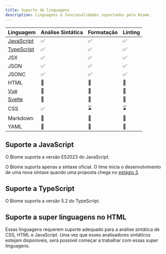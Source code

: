 ```yaml
---
title: Suporte de linguagens
description: Linguagens e funcionalidades suportados pelo Biome
---
```


| Linguagem                                     | Análise Sintática                                      | Formatação                                             | Linting                                                |
| --------------------------------------------- | ------------------------------------------------------ | ------------------------------------------------------ | ------------------------------------------------------ |
| [JavaScript](#suporte-a-javascript)           | <span aria-label="Disponível" role="img">✅</span>     | <span aria-label="Disponível" role="img">✅</span>     | <span aria-label="Disponível" role="img">✅</span>     |
| [TypeScript](#suporte-a-typescript)           | <span aria-label="Disponível" role="img">✅</span>     | <span aria-label="Disponível" role="img">✅</span>     | <span aria-label="Disponível" role="img">✅</span>     |
| JSX                                           | <span aria-label="Disponível" role="img">✅</span>     | <span aria-label="Disponível" role="img">✅</span>     | <span aria-label="Disponível" role="img">✅</span>     |
| JSON                                          | <span aria-label="Disponível" role="img">✅</span>     | <span aria-label="Disponível" role="img">✅</span>     | <span aria-label="Disponível" role="img">✅</span>     |
| JSONC                                         | <span aria-label="Disponível" role="img">✅</span>     | <span aria-label="Disponível" role="img">✅</span>     | <span aria-label="Disponível" role="img">✅</span>     |
| HTML                                          | <span aria-label="Não disponível" role="img">🚫</span> | <span aria-label="Não disponível" role="img">🚫</span> | <span aria-label="Não disponível" role="img">🚫</span> |
| [Vue](#suporte-a-super-linguagens-no-html)    | <span aria-label="Não disponível" role="img">🚫</span> | <span aria-label="Não disponível" role="img">🚫</span> | <span aria-label="Não disponível" role="img">🚫</span> |
| [Svelte](#suporte-a-super-linguagens-no-html) | <span aria-label="Não disponível" role="img">🚫</span> | <span aria-label="Não disponível" role="img">🚫</span> | <span aria-label="Não disponível" role="img">🚫</span> |
| CSS                                           | <span aria-label="Em progresso" role="img">✅️</span>   | <span aria-label="Em progresso" role="img">⌛️</span>   | <span aria-label="Não disponível" role="img">⌛️</span> |
| Markdown                                      | <span aria-label="Não disponível" role="img">🚫</span> | <span aria-label="Não disponível" role="img">🚫</span> | <span aria-label="Não disponível" role="img">🚫</span> |
| YAML                                          | <span aria-label="Não disponível" role="img">🚫</span> | <span aria-label="Não disponível" role="img">🚫</span> | <span aria-label="Não disponível" role="img">🚫</span> |

## Suporte a JavaScript

O Biome suporta a versão ES2023 do JavaScript.

O Biome suporta apenas a síntaxe oficial. O time inicia o desenvolvimento de uma nova síntaxe quando uma proposta chega no [estágio 3](https://github.com/tc39/proposals#stage-3).

## Suporte a TypeScript

O Biome suporta a versão 5.2 do TypeScript.

## Suporte a super linguagens no HTML

Essas linguagens requerem suporte adequado para a análise sintática de CSS, HTML e JavaScript. Uma vez que esses analisadores sintáticos estejam disponíveis, será possível começar a trabalhar com essas super linguagens.
